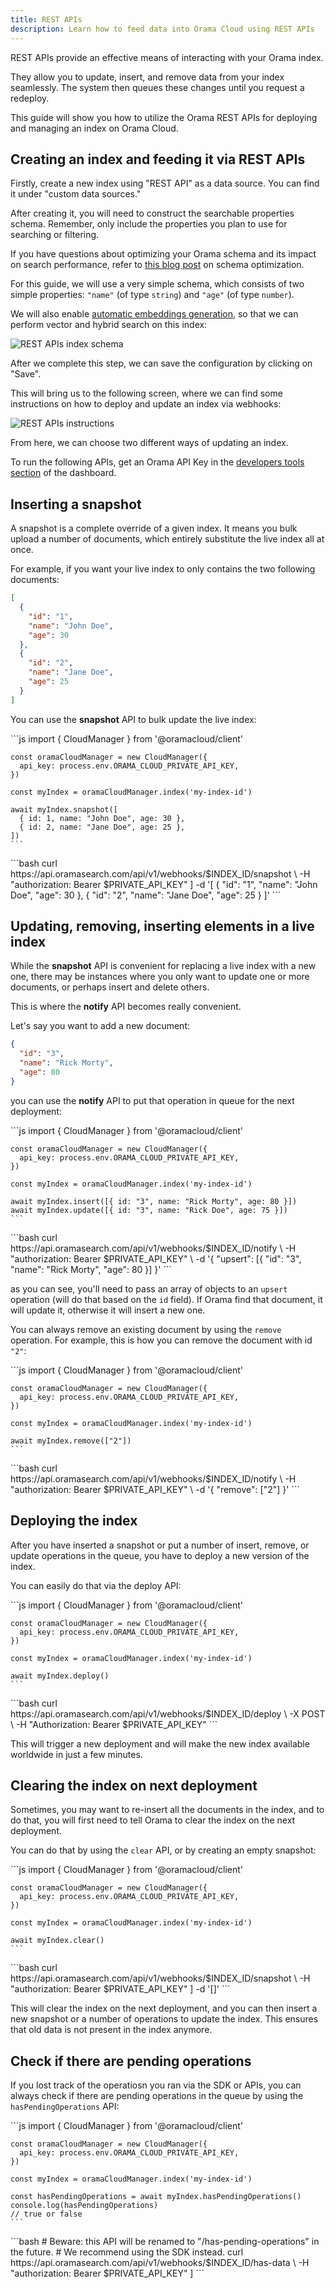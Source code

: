 ```yaml
---
title: REST APIs
description: Learn how to feed data into Orama Cloud using REST APIs
---
```


REST APIs provide an effective means of interacting with your Orama index.

They allow you to update, insert, and remove data from your index seamlessly. The system then queues these changes until you request a redeploy.

This guide will show you how to utilize the Orama REST APIs for deploying and managing an index on Orama Cloud.

## Creating an index and feeding it via REST APIs

Firstly, create a new index using "REST API" as a data source. You can find it under "custom data sources."

After creating it, you will need to construct the searchable properties schema. Remember, only include the properties you plan to use for searching or filtering.

If you have questions about optimizing your Orama schema and its impact on search performance, refer to [this blog post](https://askorama.com/blog/optimizing-orama-schema-optimization) on schema optimization.

For this guide, we will use a very simple schema, which consists of two simple properties: `"name"` (of type `string`) and `"age"` (of type `number`).

We will also enable [automatic embeddings generation](/cloud/orama-ai/automatic-embeddings-generation), so that we can perform vector and hybrid search on this index:

<img
  src='/cloud/guides/webhook/schema.png'
  alt='REST APIs index schema'
/>

After we complete this step, we can save the configuration by clicking on "Save".

This will bring us to the following screen, where we can find some instructions on how to deploy and update an index via webhooks:

<img
  src='/cloud/guides/webhook/instruction.png'
  alt='REST APIs instructions'
/>

From here, we can choose two different ways of updating an index.

To run the following APIs, get an Orama API Key in the [developers tools section](https://cloud.orama.com/developer-tools) of the dashboard.

## Inserting a snapshot

A snapshot is a complete override of a given index. It means you bulk upload a number of documents, which entirely substitute the live index all at once.

For example, if you want your live index to only contains the two following documents:

```json
[
  {
    "id": "1",
    "name": "John Doe",
    "age": 30
  },
  {
    "id": "2",
    "name": "Jane Doe",
    "age": 25
  }
]
```

You can use the **snapshot** API to bulk update the live index:

<Tabs>
  <TabItem label="JavaScript">
    ```js
    import { CloudManager } from '@oramacloud/client'

    const oramaCloudManager = new CloudManager({
      api_key: process.env.ORAMA_CLOUD_PRIVATE_API_KEY,
    })

    const myIndex = oramaCloudManager.index('my-index-id')

    await myIndex.snapshot([
      { id: 1, name: "John Doe", age: 30 },
      { id: 2, name: "Jane Doe", age: 25 },
    ])
    ```
  </TabItem>
  <TabItem label="cURL">
    ```bash
    curl https://api.oramasearch.com/api/v1/webhooks/$INDEX_ID/snapshot \
      -H "authorization: Bearer $PRIVATE_API_KEY" ]
      -d '[ { "id": "1", "name": "John Doe", "age": 30 }, { "id": "2", "name": "Jane Doe", "age": 25 } ]'
    ```
  </TabItem>
</Tabs>

## Updating, removing, inserting elements in a live index

While the **snapshot** API is convenient for replacing a live index with a new one, there may be instances where you only want to update one or more documents, or perhaps insert and delete others.

This is where the **notify** API becomes really convenient.

Let's say you want to add a new document:

```json
{
  "id": "3",
  "name": "Rick Morty",
  "age": 80
}
```

you can use the **notify** API to put that operation in queue for the next deployment:

<Tabs>
  <TabItem label="JavaScript">
    ```js
    import { CloudManager } from '@oramacloud/client'

    const oramaCloudManager = new CloudManager({
      api_key: process.env.ORAMA_CLOUD_PRIVATE_API_KEY,
    })

    const myIndex = oramaCloudManager.index('my-index-id')

    await myIndex.insert([{ id: "3", name: "Rick Morty", age: 80 }])
    await myIndex.update([{ id: "3", name: "Rick Doe", age: 75 }])
    ```
  </TabItem>
  <TabItem label="cURL">
    ```bash
    curl https://api.oramasearch.com/api/v1/webhooks/$INDEX_ID/notify \
      -H "authorization: Bearer $PRIVATE_API_KEY" \
      -d '{ "upsert": [{ "id": "3", "name": "Rick Morty", "age": 80 }] }'
    ```
  </TabItem>
</Tabs>

as you can see, you'll need to pass an array of objects to an `upsert` operation (will do that based on the `id` field). If Orama find that document, it will update it, otherwise it will insert a new one.

You can always remove an existing document by using the `remove` operation. For example, this is how you can remove the document with id `"2"`:

<Tabs>
  <TabItem label="JavaScript">
    ```js
    import { CloudManager } from '@oramacloud/client'

    const oramaCloudManager = new CloudManager({
      api_key: process.env.ORAMA_CLOUD_PRIVATE_API_KEY,
    })

    const myIndex = oramaCloudManager.index('my-index-id')

    await myIndex.remove(["2"])
    ```
  </TabItem>
  <TabItem label="cURL">
    ```bash
    curl https://api.oramasearch.com/api/v1/webhooks/$INDEX_ID/notify \
      -H "authorization: Bearer $PRIVATE_API_KEY" \
      -d '{ "remove": ["2"] }'
    ```
  </TabItem>
</Tabs>

## Deploying the index

After you have inserted a snapshot or put a number of insert, remove, or update operations in the queue, you have to deploy a new version of the index.

You can easily do that via the deploy API:


<Tabs>
  <TabItem label="JavaScript">
    ```js
    import { CloudManager } from '@oramacloud/client'

    const oramaCloudManager = new CloudManager({
      api_key: process.env.ORAMA_CLOUD_PRIVATE_API_KEY,
    })

    const myIndex = oramaCloudManager.index('my-index-id')

    await myIndex.deploy()
    ```
  </TabItem>
  <TabItem label="cURL">
    ```bash
    curl https://api.oramasearch.com/api/v1/webhooks/$INDEX_ID/deploy \
      -X POST \
      -H "Authorization: Bearer $PRIVATE_API_KEY"
    ```
  </TabItem>
</Tabs>

This will trigger a new deployment and will make the new index available worldwide in just a few minutes.

## Clearing the index on next deployment

Sometimes, you may want to re-insert all the documents in the index, and to do that, you will first need to tell Orama to clear the index on the next deployment.

You can do that by using the `clear` API, or by creating an empty snapshot:

<Tabs>
  <TabItem label="JavaScript">
    ```js
    import { CloudManager } from '@oramacloud/client'

    const oramaCloudManager = new CloudManager({
      api_key: process.env.ORAMA_CLOUD_PRIVATE_API_KEY,
    })

    const myIndex = oramaCloudManager.index('my-index-id')

    await myIndex.clear()
    ```
  </TabItem>
  <TabItem label="cURL">
    ```bash
    curl https://api.oramasearch.com/api/v1/webhooks/$INDEX_ID/snapshot \
      -H "authorization: Bearer $PRIVATE_API_KEY" ]
      -d '[]'
    ```
  </TabItem>
</Tabs>

This will clear the index on the next deployment, and you can then insert a new snapshot or a number of operations to update the index. This ensures that old data is not present in the index anymore.

## Check if there are pending operations

If you lost track of the operatiosn you ran via the SDK or APIs, you can always check if there are pending operations in the queue by using the `hasPendingOperations` API:

<Tabs>
  <TabItem label="JavaScript">
    ```js
    import { CloudManager } from '@oramacloud/client'

    const oramaCloudManager = new CloudManager({
      api_key: process.env.ORAMA_CLOUD_PRIVATE_API_KEY,
    })

    const myIndex = oramaCloudManager.index('my-index-id')

    const hasPendingOperations = await myIndex.hasPendingOperations()
    console.log(hasPendingOperations)
    // true or false
    ```
  </TabItem>
  <TabItem label="cURL">
    ```bash
    # Beware: this API will be renamed to "/has-pending-operations" in the future.
    # We recommend using the SDK instead.
    curl https://api.oramasearch.com/api/v1/webhooks/$INDEX_ID/has-data \
      -H "authorization: Bearer $PRIVATE_API_KEY" ]
    ```
  </TabItem>
</Tabs>